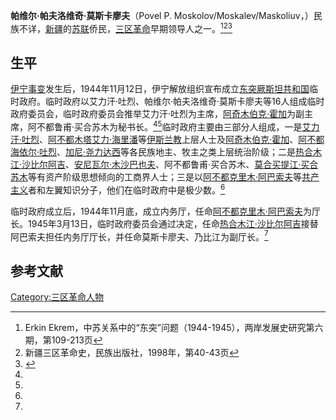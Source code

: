 '''帕维尔·帕夫洛维奇·莫斯卡廖夫'''（Povel P. Moskolov/Moskalev/Maskoliuv，{{bd|？||？|}}）民族不详，[[新疆|新疆]]的[[苏联|苏联]]侨民，[[三区革命|三区革命]]早期领导人之一。<ref name=erkin>Erkin Ekrem，中苏关系中的“东突”问题（1944-1945），两岸发展史研究第六期，第109-213页</ref><ref name=xjsq>新疆三区革命史，民族出版社，1998年，第40-43页</ref><ref>{{Cite web |url=http://www.showchina.org/dfmzxl/zgxjlsyxz/04/200706/t116702.htm |title=三“东突厥斯坦共和国”分裂政权，看中国，于2015-03-12查阅 |access-date=2015-03-12 |archive-date=2015-04-02 |archive-url=https://web.archive.org/web/20150402114412/http://www.showchina.org/dfmzxl/zgxjlsyxz/04/200706/t116702.htm |dead-url=no }}</ref>

==生平==
[[伊宁事变|伊宁事变]]发生后，1944年11月12日，伊宁解放组织宣布成立[[东突厥斯坦第二共和国|东突厥斯坦共和国]]临时政府。临时政府以艾力汗·吐烈、帕维尔·帕夫洛维奇·莫斯卡廖夫等16人组成临时政府委员会，临时政府委员会推举艾力汗·吐烈为主席，[[阿奇木伯克·霍加|阿奇木伯克·霍加]]为副主席，阿不都鲁甫·买合苏木为秘书长。<ref name=erkin/><ref name=xjsq/>临时政府主要由三部分人组成，一是[[艾力汗·吐烈|艾力汗·吐烈]]、[[阿不都木塔艾力·海里潘|阿不都木塔艾力·海里潘]]等[[伊斯兰教|伊斯兰教]]上层人士及[[阿奇木伯克·霍加|阿奇木伯克·霍加]]、[[阿不都海依尔·吐烈|阿不都海依尔·吐烈]]、[[加尼·尧力达西|加尼·尧力达西]]等各民族地主、牧主之类上层统治阶级；二是[[热合木江·沙比尔阿吉|热合木江·沙比尔阿吉]]、[[安尼瓦尔·木沙巴也夫|安尼瓦尔·木沙巴也夫]]、阿不都鲁甫·买合苏木、[[莫合买提江·买合苏木|莫合买提江·买合苏木]]等有资产阶级思想倾向的工商界人士；三是以[[阿不都克里木·阿巴索夫|阿不都克里木·阿巴索夫]]等[[共产主义|共产主义]]者和左翼知识分子，他们在临时政府中是极少数。<ref name=xjsq/>

临时政府成立后，1944年11月底，成立内务厅，任命[[阿不都克里木·阿巴索夫|阿不都克里木·阿巴索夫]]为厅长。1945年3月13日，临时政府委员会通过决定，任命[[热合木江·沙比尔阿吉|热合木江·沙比尔阿吉]]接替阿巴索夫担任内务厅厅长，并任命莫斯卡廖夫、乃比江为副厅长。<ref name=xjsq/>

==参考文献==
{{reflist}}

[[Category:三区革命人物|Category:三区革命人物]]